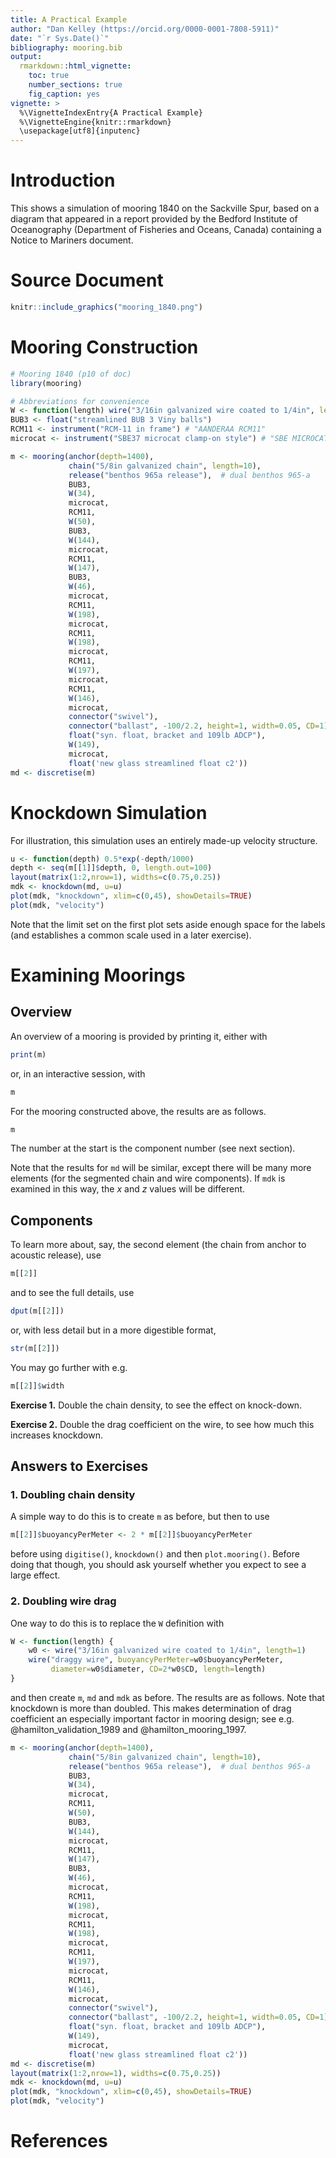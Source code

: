 ```yaml
---
title: A Practical Example
author: "Dan Kelley (https://orcid.org/0000-0001-7808-5911)"
date: "`r Sys.Date()`"
bibliography: mooring.bib
output:
  rmarkdown::html_vignette:
    toc: true
    number_sections: true
    fig_caption: yes
vignette: >
  %\VignetteIndexEntry{A Practical Example}
  %\VignetteEngine{knitr::rmarkdown}
  \usepackage[utf8]{inputenc}
---
```


# Introduction

This shows a simulation of mooring 1840 on the Sackville Spur, based on a
diagram that appeared in a report provided by the Bedford Institute of
Oceanography (Department of Fisheries and Oceans, Canada) containing a Notice
to Mariners document.

# Source Document

```r
knitr::include_graphics("mooring_1840.png")
```

# Mooring Construction

```r
# Mooring 1840 (p10 of doc)
library(mooring)

# Abbreviations for convenience
W <- function(length) wire("3/16in galvanized wire coated to 1/4in", length=length)
BUB3 <- float("streamlined BUB 3 Viny balls")
RCM11 <- instrument("RCM-11 in frame") # "AANDERAA RCM11"
microcat <- instrument("SBE37 microcat clamp-on style") # "SBE MICROCAT"

m <- mooring(anchor(depth=1400),
             chain("5/8in galvanized chain", length=10),
             release("benthos 965a release"),  # dual benthos 965-a
             BUB3,
             W(34),
             microcat,
             RCM11,
             W(50),
             BUB3,
             W(144),
             microcat,
             RCM11,
             W(147),
             BUB3,
             W(46),
             microcat,
             RCM11,
             W(198),
             microcat,
             RCM11,
             W(198),
             microcat,
             RCM11,
             W(197),
             microcat,
             RCM11,
             W(146),
             microcat,
             connector("swivel"),
             connector("ballast", -100/2.2, height=1, width=0.05, CD=1),
             float("syn. float, bracket and 109lb ADCP"),
             W(149),
             microcat,
             float('new glass streamlined float c2'))
md <- discretise(m)
```



# Knockdown Simulation

For illustration, this simulation uses an entirely made-up velocity structure.
```r
u <- function(depth) 0.5*exp(-depth/1000)
depth <- seq(m[[1]]$depth, 0, length.out=100)
layout(matrix(1:2,nrow=1), widths=c(0.75,0.25))
mdk <- knockdown(md, u=u)
plot(mdk, "knockdown", xlim=c(0,45), showDetails=TRUE)
plot(mdk, "velocity")
```
Note that the limit set on the first plot sets aside enough space for the
labels (and establishes a common scale used in a later exercise).

# Examining Moorings

## Overview

An overview of a mooring is provided by printing it, either with
```r
print(m)
```
or, in an interactive session, with
```r
m
```
For the mooring constructed above, the results are as follows.
```r
m
```
The number at the start is the component number (see next section).

Note that the results for `md` will be similar, except there will be many more
elements (for the segmented chain and wire components).  If `mdk` is examined
in this way, the $x$ and $z$ values will be different. 

## Components

To learn more about, say, the second element (the chain from anchor to acoustic
release), use

```r
m[[2]]
```
and to see the full details, use
```r
dput(m[[2]])
```
or, with less detail but in a more digestible format,
```r
str(m[[2]])
```

You may go further with e.g.
```r
m[[2]]$width
```

**Exercise 1.** Double the chain density, to see the effect on knock-down.

**Exercise 2.** Double the drag coefficient on the wire, to see how much this
increases knockdown.


## Answers to Exercises

### 1. Doubling chain density

A simple way to do this is to create `m` as before, but then to use
```r
m[[2]]$buoyancyPerMeter <- 2 * m[[2]]$buoyancyPerMeter
```
before using `digitise()`, `knockdown()` and then `plot.mooring()`.  Before
doing that though, you should ask yourself whether you expect to see a large
effect.

### 2. Doubling wire drag

One way to do this is to replace the `W` definition with
```r
W <- function(length) {
    w0 <- wire("3/16in galvanized wire coated to 1/4in", length=1)
    wire("draggy wire", buoyancyPerMeter=w0$buoyancyPerMeter,
         diameter=w0$diameter, CD=2*w0$CD, length=length)
}
```
and then create `m`, `md` and `mdk` as before. The results are as follows. Note
that knockdown is more than doubled.  This makes determination of drag
coefficient an especially important factor in mooring design; see e.g.
@hamilton_validation_1989 and @hamilton_mooring_1997.

```r
m <- mooring(anchor(depth=1400),
             chain("5/8in galvanized chain", length=10),
             release("benthos 965a release"),  # dual benthos 965-a
             BUB3,
             W(34),
             microcat,
             RCM11,
             W(50),
             BUB3,
             W(144),
             microcat,
             RCM11,
             W(147),
             BUB3,
             W(46),
             microcat,
             RCM11,
             W(198),
             microcat,
             RCM11,
             W(198),
             microcat,
             RCM11,
             W(197),
             microcat,
             RCM11,
             W(146),
             microcat,
             connector("swivel"),
             connector("ballast", -100/2.2, height=1, width=0.05, CD=1),
             float("syn. float, bracket and 109lb ADCP"),
             W(149),
             microcat,
             float('new glass streamlined float c2'))
md <- discretise(m)
layout(matrix(1:2,nrow=1), widths=c(0.75,0.25))
mdk <- knockdown(md, u=u)
plot(mdk, "knockdown", xlim=c(0,45), showDetails=TRUE)
plot(mdk, "velocity")
```

# References

